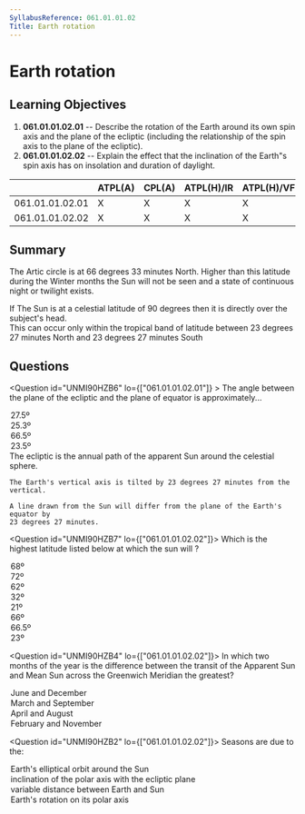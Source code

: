 ```yaml
---
SyllabusReference: 061.01.01.02
Title: Earth rotation
---
```


# Earth rotation

## Learning Objectives

1. **061.01.01.02.01** -- Describe the rotation of the Earth around its own spin
   axis and the plane of the ecliptic (including the relationship of the spin
   axis to the plane of the ecliptic).
2. **061.01.01.02.02** -- Explain the effect that the inclination of the Earth"s
   spin axis has on insolation and duration of daylight.

|                 | ATPL(A) | CPL(A) | ATPL(H)/IR | ATPL(H)/VFR | CPL(H) | IR  | CBIR(A) |
| --------------- | ------- | ------ | ---------- | ----------- | ------ | --- | ------- |
| 061.01.01.02.01 | X       | X      | X          | X           | X      |     |         |
| 061.01.01.02.02 | X       | X      | X          | X           | X      |     |         |

## Summary

The Artic circle is at 66 degrees 33 minutes North. Higher than this latitude
during the Winter months the Sun will not be seen and a state of continuous
night or twilight exists.

If The Sun is at a celestial latitude of 90 degrees then it is directly over the
subject's head.  
This can occur only within the tropical band of latitude between 23 degrees 27
minutes North and 23 degrees 27 minutes South

## Questions

<Question id="UNMI90HZB6"  lo={["061.01.01.02.01"]}  >
  <Text  variant="oneCorrect">
    The angle between the plane of the ecliptic and the plane of equator is approximately...
  </Text>
  <Option>27.5º</Option>
  <Option>25.3º</Option>
  <Option>66.5º</Option>
  <Option alwaysCorrect>23.5º</Option>      
  <Explanation>
    The ecliptic is the annual path of the apparent Sun around the celestial sphere.

    The Earth's vertical axis is tilted by 23 degrees 27 minutes from the vertical.

    A line drawn from the Sun will differ from the plane of the Earth's equator by
    23 degrees 27 minutes.

  </Explanation>
</Question>

<Question id="UNMI90HZB7" lo={["061.01.01.02.02"]}>
  <Text variant="oneCorrect">
    Which is the highest latitude listed below at which the sun will <Subject />?
  </Text>
  <Option>68º</Option>
  <Option>72º</Option>
  <Option>62º</Option>
  <Option>32º</Option>
  <Option>21º</Option>
  <Option
    why="The Artic / Polar circle is at 66 degrees 33 minutes North / South."
    definition="rise above the horizon and set every day"
  >
    66º
  </Option>
  <Option
    why="The Artic / Polar circle is at 66 degrees 33 minutes North / South."
    definition="rise above the horizon and set every day"
  >
    66.5º
  </Option>
  <Option
    why="The tropic of Cancer / Capricorn is at 23 degrees 25 minutes North / South"
    subject={[
      [
        "reach an altitude of 90º above the horizon at some time during the year",
      ],
    ]}
  >
    23º
  </Option>
</Question>

<Question id="UNMI90HZB4" lo={["061.01.01.02.02"]}>
  <Text variant="oneCorrect">
    In which two months of the year is the difference between the transit of the
    Apparent Sun and Mean Sun across the Greenwich Meridian the greatest?
  </Text>
  <Option>June and December</Option>
  <Option>March and September</Option>
  <Option>April and August</Option>
  <Option alwaysCorrect>February and November</Option>
</Question>

<Question id="UNMI90HZB2" lo={["061.01.01.02.02"]}>
  <Text variant="oneCorrect">Seasons are due to the:</Text>
  <Option>Earth's elliptical orbit around the Sun</Option>
  <Option alwaysCorrect>
    inclination of the polar axis with the ecliptic plane
  </Option>
  <Option>variable distance between Earth and Sun</Option>
  <Option>Earth's rotation on its polar axis</Option>
</Question>
